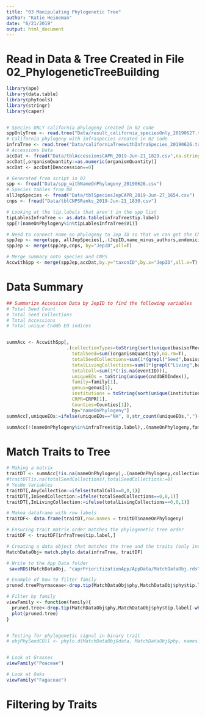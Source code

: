 ```yaml
---
title: "03 Manipulating Phylogenetic Tree"
author: "Katie Heineman"
date: "6/21/2019"
output: html_document
---
```


# Read in Data & Tree Created in File 02_PhylogeneticTreeBuilding

```r
library(ape)
library(data.table)
library(phytools)
library(stringr)
library(caper)


# Species ONLY california phylogeny created in 02 code
sppOnlyTree <- read.tree("Data/result_california_speciesOnly_20190627.tre")
# California phylogeny with infraspecies created in 02 code
infraTree <- read.tree("Data/californiaTreewithInfraSpecies_20190626.tre")
# Accessions Data
accDat <- fread("Data/tblAccessionsCAPR_2019-Jun-21_1829.csv",na.strings=c("",NA,"NA"))
accDat[,organismQuantity:=as.numeric(organismQuantity)]
accDat <- accDat[Deaccession==0]

# Generated from script in 02
spp <- fread("Data/spp_withNameOnPhylogeny_20190626.csv")
# Species tables from DB
allJepSpecies <- fread("Data/tblSpeciesJepCAPR_2019-Jun-27_1654.csv")
cnps <- fread("Data/tblCNPSRanks_2019-Jun-21_1830.csv")

# Looking at the tip.labels that aren't in the spp list
tipLablesInfraTree <- as.data.table(infraTree$tip.label)
spp[!(nameOnPhylogeny%in%tipLablesInfraTree$V1)]

# Need to connect name on phylogeny to Jep ID so that we can get the CNPS ranks
sppJep <- merge(spp, allJepSpecies[,.(JepID,name_minus_authors,endemicity)],by.x="species",by.y="name_minus_authors",all.x=T)
sppJep <- merge(sppJep,cnps, by="JepID",all=T)

# Merge summary onto species and CNPS
AccwithSpp <- merge(sppJep,accDat,by.y="taxonID",by.x="JepID",all.x=T)


```

# Data Summary
```r
## Summarize Accession Data by JepID to find the following variables
# Total Seed Count
# Total Seed Collections
# Total Accessions
# Total unique Cnddb EO indices


summAcc <- AccwithSpp[,
                      .(collectionTypes=toString(sort(unique(basisofRecord))),
                        totalSeed=sum((organismQuantity),na.rm=T),
                        totalSeedCollections=sum(1*(grepl("Seed",basisofRecord))),
                        totalLivingCollections=sum(1*(grepl("Living",basisofRecord))),
                        totalColl=sum(1*(!is.na(eventID))), 
                        uniqueEOs = toString(unique(cnddbEOIndex)),
                        family=family[1],
                        genus=genus[1],
                        institutions = toString(sort(unique(institutionCode))),
                        CRPR=CRPR[1],
                        Counties=Counties[1]),
                        by="nameOnPhylogeny"]
summAcc[,uniqueEOs:=ifelse(uniqueEOs=="NA", 0,str_count(uniqueEOs,",")+1)]

summAcc[!(nameOnPhylogeny%in%infraTree$tip.label),.(nameOnPhylogeny,family,genus)][order(nameOnPhylogeny)]


```


# Match Traits to Tree

```r

# Making a matrix
traitDT <- summAcc[!is.na(nameOnPhylogeny),.(nameOnPhylogeny,collectionTypes,totalSeed,totalSeedCollections,totalLivingCollections,totalColl,family,genus,institutions,CRPR,Counties)]
#traitDT[is.na(totalSeedCollections),totalSeedCollections:=0]
# YesNo Variables
traitDT[,AnyCollection:=ifelse(totalColl==0,0,1)]
traitDT[,InSeedCollection:=ifelse(totalSeedCollections==0,0,1)]
traitDT[,InLivingCollection:=ifelse(totalLivingCollections==0,0,1)]

# Makea dataframe with row labels
traitDF<- data.frame(traitDT,row.names = traitDT$nameOnPhylogeny)

# Ensuring trait matrix order matches the phylogenetic tree order 
traitDF <- traitDF[infraTree$tip.label,]

# Creating a data object that matches the tree and the traits (only including T50 and GP)
MatchDataObj= match.phylo.data(infraTree, traitDF)

# Write to the App Data folder
 saveRDS(MatchDataObj, "caprPrioritizationApp/AppData/MatchDataObj.rds")

# Example of how to filter family
pruned.treePhyrmaceae<-drop.tip(MatchDataObj$phy,MatchDataObj$phy$tip.label[-which(grepl("Phrymaceae",as.character(MatchDataObj$data$family)))])

# Filter by family
viewFamily <- function(family){
  pruned.tree<-drop.tip(MatchDataObj$phy,MatchDataObj$phy$tip.label[-which(grepl(family,as.character(MatchDataObj$data$family)))])
  plot(pruned.tree)
}


# Testing for phylogenetic signal in binary trait
# objPhySeedCOll <- phylo.d(MatchDataObj$data, MatchDataObj$phy, names.col=nameOnPhylogeny, binvar=SeedCollYN, permut = 1000)


# Look at Grasses
viewFamily("Poaceae")

# Look at Oaks
viewFamily("Fagaceae")

```

# Filtering by Traits